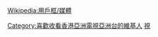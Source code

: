 {{Userbox
  |id=<span style="font-family:方正圆体;">-{亞洲台}-</span>
  |id-c=purple
  |id-fc=white
  |id-s=11
  |info=這個用户曾经喜歡收看[[亞洲電視|<span style="color:white;">亞洲電視</span>]][[亞洲台|<span style="color:white;">亞洲台</span>]]。
  |info-c=purple
  |info-fc=white
}}
<includeonly>[[Category:喜歡收看香港亞洲電視亞洲台的維基人]]</includeonly><noinclude>
[[Category:媒體用戶框模板|視]]
</noinclude><noinclude>{{Clear}}[[Wikipedia:用戶框/媒體]]
</noinclude>
